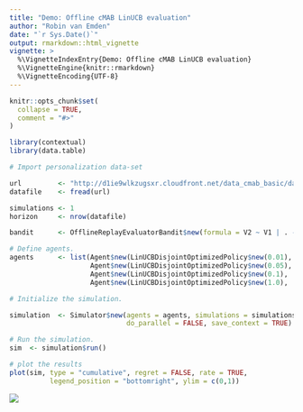 ```yaml
---
title: "Demo: Offline cMAB LinUCB evaluation"
author: "Robin van Emden"
date: "`r Sys.Date()`"
output: rmarkdown::html_vignette
vignette: >
  %\VignetteIndexEntry{Demo: Offline cMAB LinUCB evaluation}
  %\VignetteEngine{knitr::rmarkdown}
  %\VignetteEncoding{UTF-8}
---
```


```r
knitr::opts_chunk$set(
  collapse = TRUE,
  comment = "#>"
)
```

```r
library(contextual)
library(data.table)

# Import personalization data-set

url         <- "http://d1ie9wlkzugsxr.cloudfront.net/data_cmab_basic/dataset.txt"
datafile    <- fread(url)

simulations <- 1
horizon     <- nrow(datafile)

bandit      <- OfflineReplayEvaluatorBandit$new(formula = V2 ~ V1 | . - V1, data = datafile)

# Define agents.
agents      <- list(Agent$new(LinUCBDisjointOptimizedPolicy$new(0.01), bandit, "alpha = 0.01"),
                    Agent$new(LinUCBDisjointOptimizedPolicy$new(0.05), bandit, "alpha = 0.05"),
                    Agent$new(LinUCBDisjointOptimizedPolicy$new(0.1),  bandit, "alpha = 0.1"),
                    Agent$new(LinUCBDisjointOptimizedPolicy$new(1.0),  bandit, "alpha = 1.0"))

# Initialize the simulation.

simulation  <- Simulator$new(agents = agents, simulations = simulations, horizon = horizon,
                             do_parallel = FALSE, save_context = TRUE)

# Run the simulation.
sim  <- simulation$run()

# plot the results
plot(sim, type = "cumulative", regret = FALSE, rate = TRUE, 
          legend_position = "bottomright", ylim = c(0,1))
```

![](linucboffline.jpeg)
